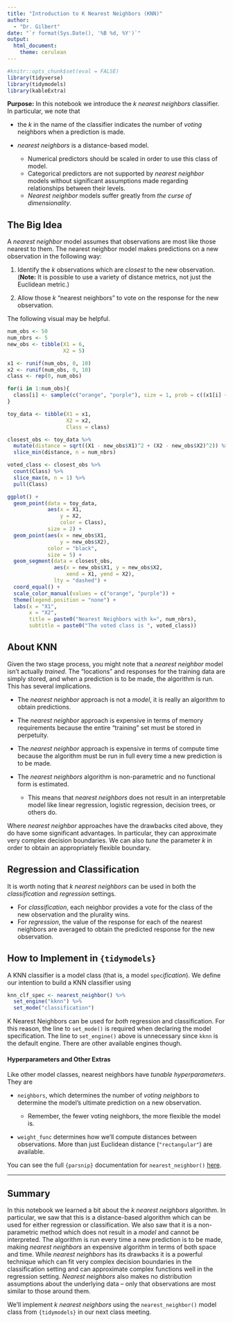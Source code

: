 ```yaml
---
title: "Introduction to K Nearest Neighbors (KNN)"
author: 
  - "Dr. Gilbert"
date: "`r format(Sys.Date(), '%B %d, %Y')`"
output: 
  html_document:
    theme: cerulean
---
```


```r
#knitr::opts_chunk$set(eval = FALSE)
library(tidyverse)
library(tidymodels)
library(kableExtra)

```

**Purpose:** In this notebook we introduce the *$k$ nearest neighbors* classifier. In particular, we note that

+ the $k$ in the name of the classifier indicates the number of *voting* neighbors when a prediction is made.
+ *nearest neighbors* is a distance-based model.

  + Numerical predictors should be scaled in order to use this class of model.
  + Categorical predictors are not supported by *nearest neighbor* models without significant assumptions made regarding relationships between their levels.
  + *Nearest neighbor* models suffer greatly from *the curse of dimensionality*.

## The Big Idea

A *nearest neighbor* model assumes that observations are most like those nearest to them. The nearest neighbor model makes predictions on a new observation in the following way:

1. Identify the $k$ observations which are *closest* to the new observation. (**Note:** It is possible to use a variety of distance metrics, not just the Euclidean metric.)

2. Allow those $k$ "nearest neighbors" to vote on the response for the new observation.

The following visual may be helpful.

```r
num_obs <- 50
num_nbrs <- 5
new_obs <- tibble(X1 = 6,
                  X2 = 5)

x1 <- runif(num_obs, 0, 10)
x2 <- runif(num_obs, 0, 10)
class <- rep(0, num_obs)

for(i in 1:num_obs){
  class[i] <- sample(c("orange", "purple"), size = 1, prob = c((x1[i] + x2[i])/20, 1 - (x1[i] + x2[i])/20))
}

toy_data <- tibble(X1 = x1,
                   X2 = x2,
                   Class = class)

closest_obs <- toy_data %>%
  mutate(distance = sqrt((X1 - new_obs$X1)^2 + (X2 - new_obs$X2)^2)) %>%
  slice_min(distance, n = num_nbrs)

voted_class <- closest_obs %>%
  count(Class) %>%
  slice_max(n, n = 1) %>%
  pull(Class)

ggplot() + 
  geom_point(data = toy_data,
             aes(x = X1,
                 y = X2,
                 color = Class),
             size = 2) +
  geom_point(aes(x = new_obs$X1,
                 y = new_obs$X2),
             color = "black",
             size = 5) +
  geom_segment(data = closest_obs,
               aes(x = new_obs$X1, y = new_obs$X2,
                   xend = X1, yend = X2),
               lty = "dashed") +
  coord_equal() +
  scale_color_manual(values = c("orange", "purple")) +
  theme(legend.position = "none") +
  labs(x = "X1",
       x = "X2",
       title = paste0("Nearest Neighbors with k=", num_nbrs),
       subtitle = paste0("The voted class is ", voted_class))
```

## About KNN
  
Given the two stage process, you might note that a *nearest neighbor* model isn't actually *trained*. The "locations" and responses for the training data are simply stored, and when a prediction is to be made, the algorithm is run. This has several implications.

+ The *nearest neighbor* approach is not a *model*, it is really an algorithm to obtain predictions.
+ The *nearest neighbor* approach is expensive in terms of memory requirements because the entire "training" set must be stored in perpetuity.
+ The *nearest neighbor* approach is expensive in terms of compute time because the algorithm must be run in full every time a new prediction is to be made.
+ The *nearest neighbors* algorithm is non-parametric and no functional form is estimated.

  + This means that *nearest neighbors* does not result in an interpretable model like linear regression, logistic regression, decision trees, or others do.

Where *nearest neighbor* approaches have the drawbacks cited above, they do have some significant advantages. In particular, they can approximate very complex decision boundaries. We can also *tune* the parameter $k$ in order to obtain an appropriately flexible boundary.

## Regression and Classification

It is worth noting that $k$ *nearest neighbors* can be used in both the *classification* and *regression* settings.

+ For *classification*, each neighbor provides a vote for the class of the new observation and the plurality wins. 
+ For *regression*, the value of the response for each of the nearest neighbors are averaged to obtain the predicted response for the new observation.

## How to Implement in `{tidymodels}`

A KNN classifier is a model class (that is, a model `spec`*ification*). We define our intention to build a KNN classifier using

```r
knn_clf_spec <- nearest_neighbor() %>%
  set_engine("kknn") %>%
  set_mode("classification")
```

K Nearest Neighbors can be used for *both* regression and classification. For this reason, the line to `set_mode()` is required when declaring the model specification. The line to `set_engine()` above is unnecessary since `kknn` is the default engine. There are other available engines though.

#### Hyperparameters and Other Extras

Like other model classes, nearest neighbors have *tunable hyperparameters*. They are

+ `neighbors`, which determines the number of *voting neighbors* to determine the model's ultimate prediction on a new observation.

  + Remember, the fewer voting neighbors, the more flexible the model is.

+ `weight_func` determines how we'll compute distances between observations. More than just Euclidean distance (`"rectangular"`) are available. 

You can see the full `{parsnip}` documentation for `nearest_neighbor()` [here](https://parsnip.tidymodels.org/reference/nearest_neighbor.html){target="_blank"}.

***

## Summary

In this notebook we learned a bit about the $k$ *nearest neighbors* algorithm. In particular, we saw that this is a distance-based algorithm which can be used for either regression or classification. We also saw that it is a non-parametric method which does not result in a *model* and cannot be interpreted. The algorithm is run every time a new prediction is to be made, making *nearest neighbors* an expensive algorithm in terms of both space and time. While *nearest neighbors* has its drawbacks it is a powerful technique which can fit very complex decision boundaries in the classification setting and can approximate complex functions well in the regression setting. *Nearest neighbors* also makes no distribution assumptions about the underlying data -- only that observations are most similar to those around them.

We'll implement $k$ *nearest neighbors* using the `nearest_neighbor()` model class from `{tidymodels}` in our next class meeting.